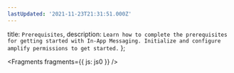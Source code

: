 ```yaml
---
lastUpdated: '2021-11-23T21:31:51.000Z'
---
```

  title: `Prerequisites`,
  description: `Learn how to complete the prerequisites for getting started with In-App Messaging. Initialize and configure amplify permissions to get started.`
};


<Fragments fragments={{ js: js0 }} />
